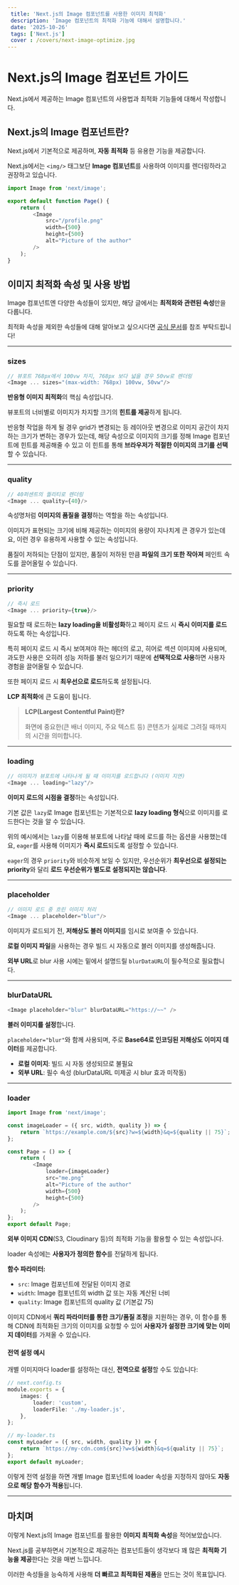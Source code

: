 ```yaml
---
 title: 'Next.js의 Image 컴포넌트를 사용한 이미지 최적화'
 description: 'Image 컴포넌트의 최적화 기능에 대해서 설명합니다.'
 date: '2025-10-26'
 tags: ['Next.js']
 cover : /covers/next-image-optimize.jpg
---
```


# Next.js의 Image 컴포넌트 가이드

Next.js에서 제공하는 Image 컴포넌트의 사용법과 최적화 기능들에 대해서 작성합니다.

## Next.js의 Image 컴포넌트란?

Next.js에서 기본적으로 제공하며, **자동 최적화** 등 유용한 기능을 제공합니다.

Next.js에서는 `<img/>` 태그보단 **Image 컴포넌트**를 사용하여 이미지를 렌더링하라고 권장하고 있습니다.

```ts
import Image from 'next/image';

export default function Page() {
    return (
        <Image
            src="/profile.png"
            width={500}
            height={500}
            alt="Picture of the author"
        />
    );
}
```

## 이미지 최적화 속성 및 사용 방법

Image 컴포넌트엔 다양한 속성들이 있지만, 해당 글에서는 **최적화와 관련된 속성**만을 다룹니다.

최적화 속성을 제외한 속성들에 대해 알아보고 싶으시다면 [공식 문서](https://nextjs.org/docs/pages/api-reference/components/image)를 참조 부탁드립니다!

---

### sizes

```ts
// 뷰포트 768px에서 100vw 차지, 768px 보다 넓을 경우 50vw로 렌더링
<Image ... sizes="(max-width: 768px) 100vw, 50vw"/>
```

**반응형 이미지 최적화**의 핵심 속성입니다.

뷰포트의 너비별로 이미지가 차지할 크기의 **힌트를 제공**하게 됩니다.

반응형 작업을 하게 될 경우 grid가 변경되는 등 레이아웃 변경으로 이미지 공간이 차지하는 크기가 변하는 경우가 있는데, 해당 속성으로 이미지의 크기를 정해 Image 컴포넌트에 힌트를 제공해줄 수 있고 이 힌트를 통해 **브라우저가 적절한 이미지의 크기를 선택**할 수 있습니다.

---

### quality

```ts
// 40퍼센트의 퀄리티로 렌더링
<Image ... quality={40}/>
```

속성명처럼 **이미지의 품질을 결정**하는 역할을 하는 속성입니다.

이미지가 표현되는 크기에 비해 제공하는 이미지의 용량이 지나치게 큰 경우가 있는데요, 이런 경우 유용하게 사용할 수 있는 속성입니다.

품질이 저하되는 단점이 있지만, 품질이 저하된 만큼 **파일의 크기 또한 작아져** 페인트 속도를 끌어올릴 수 있습니다.

---

### priority

```ts
// 즉시 로드
<Image ... priority={true}/>
```

필요할 때 로드하는 **lazy loading을 비활성화**하고 페이지 로드 시 **즉시 이미지를 로드**하도록 하는 속성입니다.

특히 페이지 로드 시 즉시 보여져야 하는 헤더의 로고, 히어로 섹션 이미지에 사용되며, 과도한 사용은 오히려 성능 저하를 불러 일으키기 때문에 **선택적으로 사용**하면 사용자 경험을 끌어올릴 수 있습니다.

또한 페이지 로드 시 **최우선으로 로드**하도록 설정됩니다.

**LCP 최적화**에 큰 도움이 됩니다.

> **LCP(Largest Contentful Paint)란?**
>
> 화면에 중요한(큰 배너 이미지, 주요 텍스트 등) 콘텐츠가 실제로 그려질 때까지의 시간을 의미합니다.

---

### loading

```ts
// 이미지가 뷰포트에 나타나게 될 때 이미지를 로드합니다 (이미지 지연)
<Image ... loading="lazy"/>
```

**이미지 로드의 시점을 결정**하는 속성입니다.

기본 값은 `lazy`로 Image 컴포넌트는 기본적으로 **lazy loading 형식**으로 이미지를 로드한다는 것을 알 수 있습니다.

위의 예시에서는 `lazy`를 이용해 뷰포트에 나타날 때에 로드를 하는 옵션을 사용했는데요, `eager`를 사용해 이미지가 **즉시 로드**되도록 설정할 수 있습니다.

`eager`의 경우 `priority`와 비슷하게 보일 수 있지만, 우선순위가 **최우선으로 설정되는 priority**와 달리 **로드 우선순위가 별도로 설정되지는 않습니다**.

---

### placeholder

```ts
// 이미지 로드 중 흐린 이미지 처리
<Image ... placeholder="blur"/>
```

이미지가 로드되기 전, **저해상도 블러 이미지**를 임시로 보여줄 수 있습니다.

**로컬 이미지 파일**을 사용하는 경우 빌드 시 자동으로 블러 이미지를 생성해줍니다.

**외부 URL**로 blur 사용 시에는 밑에서 설명드릴 `blurDataURL`이 필수적으로 필요합니다.

---

### blurDataURL

```ts
<Image placeholder="blur" blurDataURL="https://~~" />
```

**블러 이미지를 설정**합니다.

`placeholder="blur"`와 함께 사용되며, 주로 **Base64로 인코딩된 저해상도 이미지 데이터**를 제공합니다.

-   **로컬 이미지**: 빌드 시 자동 생성되므로 불필요
-   **외부 URL**: 필수 속성 (blurDataURL 미제공 시 blur 효과 미작동)

---

### loader

```ts
import Image from 'next/image';

const imageLoader = ({ src, width, quality }) => {
    return `https://example.com/${src}?w=${width}&q=${quality || 75}`;
};

const Page = () => {
    return (
        <Image
            loader={imageLoader}
            src="me.png"
            alt="Picture of the author"
            width={500}
            height={500}
        />
    );
};
export default Page;
```

**외부 이미지 CDN**(S3, Cloudinary 등)의 최적화 기능을 활용할 수 있는 속성입니다.

loader 속성에는 **사용자가 정의한 함수**를 전달하게 됩니다.

**함수 파라미터:**

-   `src`: Image 컴포넌트에 전달된 이미지 경로
-   `width`: Image 컴포넌트의 width 값 또는 자동 계산된 너비
-   `quality`: Image 컴포넌트의 quality 값 (기본값 75)

이미지 CDN에서 **쿼리 파라미터를 통한 크기/품질 조정**을 지원하는 경우, 이 함수를 통해 CDN에 최적화된 크기의 이미지를 요청할 수 있어 **사용자가 설정한 크기에 맞는 이미지 데이터**를 가져올 수 있습니다.

#### 전역 설정 예시

개별 이미지마다 loader를 설정하는 대신, **전역으로 설정**할 수도 있습니다:

```ts
// next.config.ts
module.exports = {
    images: {
        loader: 'custom',
        loaderFile: './my-loader.js',
    },
};
```

```ts
// my-loader.ts
const myLoader = ({ src, width, quality }) => {
    return `https://my-cdn.com${src}?w=${width}&q=${quality || 75}`;
};
export default myLoader;
```

이렇게 전역 설정을 하면 개별 Image 컴포넌트에 loader 속성을 지정하지 않아도 **자동으로 해당 함수가 적용**됩니다.

---

## 마치며

이렇게 Next.js의 Image 컴포넌트를 활용한 **이미지 최적화 속성**을 적어보았습니다.

Next.js를 공부하면서 기본적으로 제공하는 컴포넌트들이 생각보다 꽤 많은 **최적화 기능을 제공**한다는 것을 매번 느낍니다.

이러한 속성들을 능숙하게 사용해 **더 빠르고 최적화된 제품**을 만드는 것이 목표입니다.
